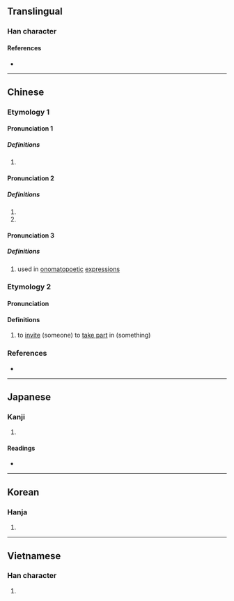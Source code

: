 {{also|喽}}
{{character info/new}}
==Translingual==

===Han character===
{{Han char|rn=30|rad=口|as=11|sn=14|four=65044|canj=RLLV|ids=⿰口婁}}

====References====
* {{Han ref|kx=0205.140|dkj=04183|dj=0428.080|hdz=10676.060|uh=560D|ud=22029|bh=B9C6|bd=47558}}

----

==Chinese==

===Etymology 1===
{{zh-forms|s=喽}}

====Pronunciation 1====
{{zh-pron
|m=lǒu
|mc=2
|oc=2
|cat=a
}}

=====Definitions=====
{{zh-hanzi}}

# {{zh-only|嗹嘍}}
====Pronunciation 2====
{{zh-pron
|m=lóu
|c=lau4
|mc=1
|oc=1
|cat=n
}}

=====Definitions=====
{{zh-hanzi}}

# {{zh-used in|嘍囉}}
# {{zh-used in|吐嘍}}

====Pronunciation 3====
{{zh-pron
|m=lou
|mn=lo͘
|c=lau1
|cat=interj
}}

=====Definitions=====
{{zh-hanzi}}
# used in [[onomatopoetic]] [[expression]]s

===Etymology 2===
{{zh-forms|s=喽}}

====Pronunciation====
{{zh-pron
|c=lau3
|cat=v
}}

====Definitions====
{{zh-hanzi}}

# {{lb|zh|Cantonese}} to [[invite]] (someone) to [[take part]] in (something)
#: {{zh-x|嘍{lau3} 幾個 朋友 去 出街|'''invite''' a couple of friends out for a minor excursion|C}}

===References===
* {{R:twedu|A00669}}

{{zh-cat|Intermediate}}

----

==Japanese==

===Kanji===
{{ja-kanji|grade=|rs=口11}}

# {{defn|lang=ja|sort=口11}}

====Readings====
* {{ja-readings|on=[[ろう]] (rō), [[る]] (ru)|kun=[[うるさいさあま]] (urusaisaama), [[みだれる]] (midareru)}}

----

==Korean==

===Hanja===
{{ko-hanja|hangeul=루}}

# {{defn|lang=ko|sort=口11}}

----

==Vietnamese==

===Han character===
{{vi-hantu|[[lâu]], [[làu]]|rs=口11}}

# {{defn|lang=vi}}